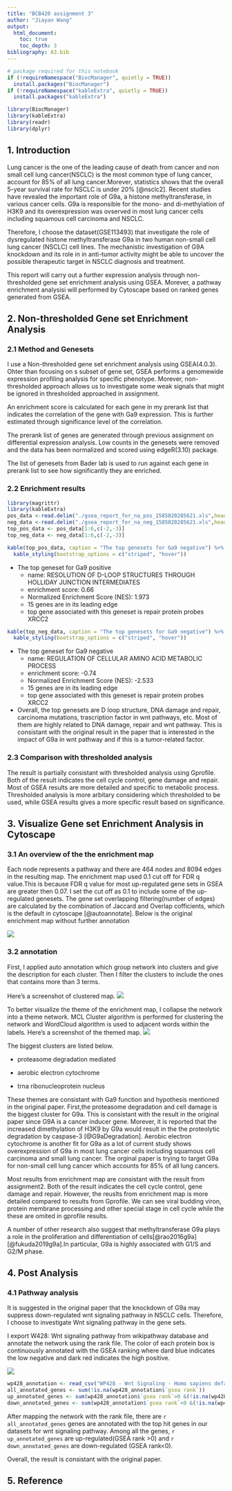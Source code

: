 ---
title: "BCB420 assignment 3"
author: "Jiayan Wang"
output:
  html_document:
    toc: true
    toc_depth: 3
bibliography: A3.bib
---

```{r, message=FALSE, echo=FALSE,warning=FALSE}
# package required for this notebook
if (!requireNamespace("BiocManager", quietly = TRUE))
  install.packages("BiocManager")
if (!requireNamespace("kableExtra", quietly = TRUE))
  install.packages("kableExtra")

library(BiocManager)
library(kableExtra)
library(readr)
library(dplyr)

```

## 1. Introduction

Lung cancer is the one of the leading cause of death from cancer and non small cell lung cancer(NSCLC) is the most common type of lung cancer, account for 85% of all lung cancer.Morever, statistics shows that the overall 5-year survival rate for NSCLC is under 20% [@nsclc2]. Recent studies have revealed the important role of G9a, a histone methyltransferase, in various cancer cells. G9a is responsible for the mono- and di-methylation of H3K9 and its overexpression was ovserved in most lung cancer cells including squamous cell carcinoma and NSCLC. 

Therefore, I choose the dataset(GSE113493) that investigate the role of dysregulated histone methyltransferase G9a in two human non-small cell lung cancer (NSCLC) cell lines. The mechanistic investigation of G9A knockdown and its role in in anti-tumor activity might be able to uncover the possible therapeutic target in NSCLC diagnosis and treatment. 

This report will carry out a further expression analysis through non-thresholded gene set enrichment analysis using GSEA. Morever, a pathway enrichment analysisi will performed by Cytoscape based on ranked genes generated from GSEA.  

## 2. Non-thresholded Gene set Enrichment Analysis

### 2.1 Method and Genesets
I use a Non-thresholded gene set enrichment analysis using GSEA(4.0.3). Ohter than focusing on s subset of gene set, GSEA performs a genomewide expression profiling analysis for specific phenotype. Morever, non-thresholded approach allows us to investigate some weak signals that might be ignored in thresholded approached in assignment. 

An enrichment score is calculated for each gene in my prerank list that indicates the correlation of the gene with Ga9 expression. This is further estimated through significance level of the correlation.

The prerank list of genes are generated through previous assignment on differential expression analysis. Low counts in the genesets were removed and the data has been normalized and scored using edgeR(3.10) package.

The list of genesets from Bader lab is used to run against each gene in prerank list to see how significantly they are enriched. 


### 2.2 Enrichment results


```{r, message=FALSE, echo=FALSE,warning=FALSE}
library(magrittr)
library(kableExtra)
pos_data <-read.delim("./gsea_report_for_na_pos_1585020285621.xls",header = TRUE,stringsAsFactors = F, sep="\t")
neg_data <-read.delim("./gsea_report_for_na_neg_1585020285621.xls",header = TRUE,stringsAsFactors = F, sep="\t")
top_pos_data <- pos_data[1:6,c(-2,-3)]
top_neg_data <- neg_data[1:6,c(-2,-3)]

kable(top_pos_data, caption = "The top genesets for Ga9 negative") %>%
  kable_styling(bootstrap_options = c("striped", "hover"))
```



* The top geneset  for Ga9 positive
  * name: RESOLUTION OF D-LOOP STRUCTURES THROUGH HOLLIDAY JUNCTION INTERMEDIATES
  * enrichment score: 0.66
  * Normalized Enrichment Score (NES): 1.973
  * 15 genes are in its leading edge
  * top gene associated with this geneset is repair protein probes XRCC2




```{r,message=FALSE, echo=FALSE,warning=FALSE}
kable(top_neg_data, caption = "The top genesets for Ga9 negative") %>%
  kable_styling(bootstrap_options = c("striped", "hover"))
```


* The top geneset  for Ga9 negative
  * name: REGULATION OF CELLULAR AMINO ACID METABOLIC PROCESS
  * enrichment score: -0.74
  * Normalized Enrichment Score (NES): -2.533
  * 15 genes are in its leading edge
  * top gene associated with this geneset is repair protein probes XRCC2
  

* Overall, the top genesets are D loop structure, DNA damage and repair, carcinoma mutations, trascription factor in wnt pathways, etc. Most of them are highly related to DNA damage, repair and wnt pathway. This is consistant with the original result in the paper that is interested in the impact of G9a in wnt pathway and if this is a tumor-related factor.  
  
### 2.3 Comparison with thresholded analysis

The result is partially consistant with thresholded analysis using Gprofile. Both of the result indicates the cell cycle control, gene damage and repair. Most of GSEA results are more detailed and specific to metabolic process. Thresholded analysis is more arbitary considering which thresholded to be used, while GSEA results gives a more specific result based on significance. 





## 3. Visualize Gene set Enrichment Analysis in Cytoscape

### 3.1 An overview of the the enrichment map
Each node represents a pathway and there are 464 nodes and 8094 edges in the resulting map. 
The enrichment map used 0.1 cut off for FDR q value.This is because FDR q value for most up-regulated gene sets in GSEA are greater then 0.07. I set the cut off as 0.1 to include some of the up-regulated genesets. 
The gene set overlapping filtering(number of edges) are calculated by the combination of Jaccard and Overlap cofficients, which is the default in cytoscape [@autoannotate].
Below is the original enrichment map without further annotation

![](enrichment mapping 1.0.PNG)


### 3.2 annotation 
First, I applied auto annotation which group network into clusters and give the description for each cluster. 
Then I filter the clusters to include the ones that contains more than 3 terms. 

Here's a screenshot of clustered map.
![](my_analysis.GseaPreranked_annotated.png)


To better visualize the theme of the enrichment map, I collapse the network into a theme network. MCL Cluster algorithm is performed for clustering the network and WordCloud algorithm is used to adjacent words within the labels.
Here's a screenshot of the themed map.
![](enrichment mapping theme.png)


The biggest clusters are listed below. 

- proteasome degradation mediated

- aerobic electron cytochrome

- trna ribonucleoprotein nucleus

These themes are consistant with Ga9 function and hypothesis mentioned in the original paper.
First,the proteasome degradation and cell damage is the biggest cluster for G9a. This is consistant with the result in the original paper since G9A is a cancer inducer gene. Morever, it is reported that the increased dimethylation of H3K9 by G9a would result in the the proteolytic degradation by caspase-3 [@G9aDegradation]. Aerobic electron cytochrome is another fit for G9a as a lot of current study shows overexpression of G9a in most lung cancer cells including squamous cell carcinoma and small lung cancer. The orginal paper is trying to target G9a for non-small cell lung cancer which accounts for 85% of all lung cancers. 

Most results from enrichment map are consistant with the result from assignment2. Both of the result indicates the cell cycle control, gene damage and repair. However, the reuslts from enrichment map is more detailed compared to results from Gprofile. We can see viral budding viron, protein membrane processing and other special stage in cell cycle while the these are omited in gprofile results. 

A number of other research also suggest that  methyltransferase G9a plays a role in the proliferation and differentiation of cells[@rao2016g9a] [@fukuda2019g9a].In particular, G9a is highly associated with G1/S and G2/M phase. 



## 4. Post Analysis


### 4.1 Pathway analysis

It is suggested in the original paper that the knockdown of G9a may suppress down-regulated wnt signaling pathway in NSCLC cells. 
Therefore, I choose to investigate Wnt signaling pathway in the gene sets.

I export W428: Wnt signaling pathway from wikipathway database and annotate the network using the rank file.
The color of each protein box is continuously annotated with the GSEA ranking where dard blue indicates the low negative and dark red indicates the high positive.

![](WP428 - Wnt Signaling - Homo sapiens.png)


```{r,message=FALSE, echo=FALSE,warning=FALSE}
wp428_annotation <- read_csv("WP428 - Wnt Signaling - Homo sapiens default node.csv",col_names = TRUE)
all_annotated_genes <- sum(!is.na(wp428_annotation$`gsea rank`))
up_annotated_genes <- sum(wp428_annotation$`gsea rank`>0 &(!is.na(wp428_annotation$`gsea rank`)))
down_annotated_genes <- sum(wp428_annotation$`gsea rank`<0 &(!is.na(wp428_annotation$`gsea rank`)))
```

After mapping the network with the rank file, there are `r all_annotated_genes` genes are annotated with the top hit genes in our datasets for wnt signaling pathway. Among all the genes, `r up_annotated_genes` are up-regulated(GSEA rank >0) and `r down_annotated_genes` are down-regulated (GSEA rank<0).

Overall, the result is consistant with the original paper.  

## 5. Reference

